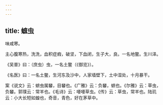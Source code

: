 ```yaml
---
---
---
```

title: 蟅虫
---



味咸寒。

主心腹寒热，洗洗，血积症瘕，破坚，下血闭，生子大，良。一名地鳖。生川泽。

《吴普》曰：（庶虫）虫，一名土鳖（《御览》）。

《名医》曰：一名土鳖，生河东及沙中，人家墙壁下，土中湿处，十月暴干。

案《说文》云：蟅虫属蠜，目蠜也。《广雅》云：负蠜，蟅也。《尔雅》云：草虫，负蠜。郭璞云：常羊也。《毛诗》云：喓喓草虫。《传》云：草虫，常羊也。陆玑云：小大长短如蝗也，奇音，青色，好在茅草中。